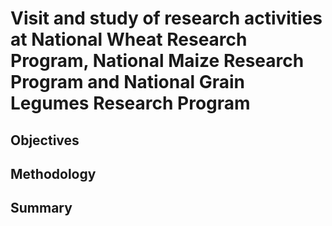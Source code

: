 # Visit and study of research activities at National Wheat Research Program, National Maize Research Program and National Grain Legumes Research Program {#practical-121314}

## Objectives

## Methodology

## Summary